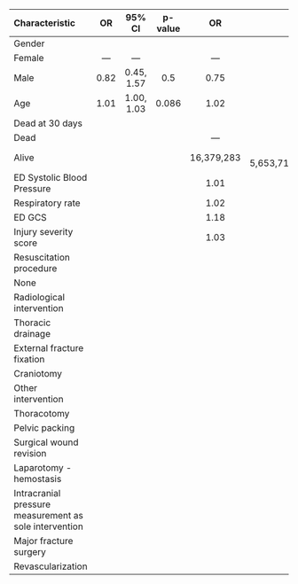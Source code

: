 **Characteristic**                                        **OR**    **95% CI**    **p-value**      **OR**                                                                                                          **95% CI**                                                                                                         **p-value**      **OR**                                                                                                          **95% CI**                                                                                                         **p-value** 
-------------------------------------------------------  --------  ------------  -------------  ------------  ---------------------------------------------------------------------------------------------------------------------------------------------------------------------------------------------------------------------  -------------  ------------  ---------------------------------------------------------------------------------------------------------------------------------------------------------------------------------------------------------------------  -------------
Gender                                                                                                                                                                                                                                                                                                                                                                                                                                                                                                                                                                                                
Female                                                      —           —                            —                                                                                                                  —                                                                                                                                —                                                                                                                  —                                                                                                                         
Male                                                       0.82     0.45, 1.57        0.5           0.75                                                                                                           0.38, 1.52                                                                                                             0.4           0.75                                                                                                           0.38, 1.55                                                                                                             0.4     
Age                                                        1.01     1.00, 1.03       0.086          1.02                                                                                                           1.00, 1.04                                                                                                            0.041          1.01                                                                                                           1.00, 1.03                                                                                                            0.094    
Dead at 30 days                                                                                                                                                                                                                                                                                                                                                                                                                                                                                                                                                                                       
Dead                                                                                                 —                                                                                                                  —                                                                                                                                —                                                                                                                  —                                                                                                                         
Alive                                                                                            16,379,283    0.00, 5,653,717,942,582,356,431,206,924,226,561,495,882,137,679,959,435,839,342,638,494,386,124,784,161,930,931,158,199,726,260,184,521,754,621,525,711,256,839,097,796,264,176,685,593,584,237,456,991,407,046,656       >0.9        16,040,263    0.00, 3,072,875,754,076,578,450,989,285,412,744,649,957,574,234,543,977,297,355,905,585,701,602,776,452,475,907,272,764,003,182,075,771,468,035,774,443,027,742,285,664,953,397,225,648,143,218,022,931,369,033,728       >0.9     
ED Systolic Blood Pressure                                                                          1.01                                                                                                           0.99, 1.02                                                                                                             0.4           1.00                                                                                                           0.99, 1.02                                                                                                             0.6     
Respiratory rate                                                                                    1.02                                                                                                           0.96, 1.08                                                                                                             0.6           1.05                                                                                                           0.98, 1.12                                                                                                            0.13     
ED GCS                                                                                              1.18                                                                                                           0.91, 1.69                                                                                                             0.3           1.10                                                                                                           0.84, 1.57                                                                                                             0.6     
Injury severity score                                                                               1.03                                                                                                           0.99, 1.06                                                                                                             0.2           1.05                                                                                                           1.00, 1.09                                                                                                            0.027    
Resuscitation procedure                                                                                                                                                                                                                                                                                                                                                                                                                                                                                                                                                                               
None                                                                                                                                                                                                                                                                                                                                                     —                                                                                                                  —                                                                                                                         
Radiological intervention                                                                                                                                                                                                                                                                                                                               0.52                                                                                                           0.12, 1.68                                                                                                             0.3     
Thoracic drainage                                                                                                                                                                                                                                                                                                                                       0.16                                                                                                           0.02, 0.64                                                                                                            0.024    
External fracture fixation                                                                                                                                                                                                                                                                                                                              0.75                                                                                                           0.11, 2.85                                                                                                             0.7     
Craniotomy                                                                                                                                                                                                                                                                                                                                              0.00                                                                                                                                                                                                                                 >0.9     
Other intervention                                                                                                                                                                                                                                                                                                                                      0.00                                                                                                                                                                                                                                 >0.9     
Thoracotomy                                                                                                                                                                                                                                                                                                                                             1.05                                                                                                            0.00, Inf                                                                                                            >0.9     
Pelvic packing                                                                                                                                                                                                                                                                                                                                          0.00                                                                                                                                                                                                                                 >0.9     
Surgical wound revision                                                                                                                                                                                                                                                                                                                                 0.31                                                                                                           0.02, 1.61                                                                                                             0.3     
Laparotomy - hemostasis                                                                                                                                                                                                                                                                                                                                 0.17                                                                                                           0.01, 1.11                                                                                                            0.13     
Intracranial pressure measurement as sole intervention                                                                                                                                                                                                                                                                                                  0.00                                                                                                                                                                                                                                 >0.9     
Major fracture surgery                                                                                                                                                                                                                                                                                                                                  1.26                                                                                                           0.35, 3.61                                                                                                             0.7     
Revascularization                                                                                                                                                                                                                                                                                                                                       0.00                                                                                                                                                                                                                                 >0.9     
